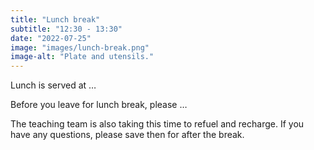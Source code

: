 ```yaml
---
title: "Lunch break"
subtitle: "12:30 - 13:30"
date: "2022-07-25"
image: "images/lunch-break.png"
image-alt: "Plate and utensils."
---
```


Lunch is served at ...

Before you leave for lunch break, please ... <!--# TO DO: Add instructions on giving feedback on stickies. -->

The teaching team is also taking this time to refuel and recharge.
If you have any questions, please save then for after the break.
